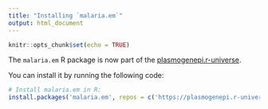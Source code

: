 ```yaml
---
title: "Installing `malaria.em`"
output: html_document
---
```


```r
knitr::opts_chunk$set(echo = TRUE)
```

The `malaria.em` R package is now part of the [plasmogenepi.r-universe](https://plasmogenepi.r-universe.dev/builds).

You can install it by running the following code:
```r
# Install malaria.em in R:
install.packages('malaria.em', repos = c('https://plasmogenepi.r-universe.dev', 'https://cloud.r-project.org'))
```